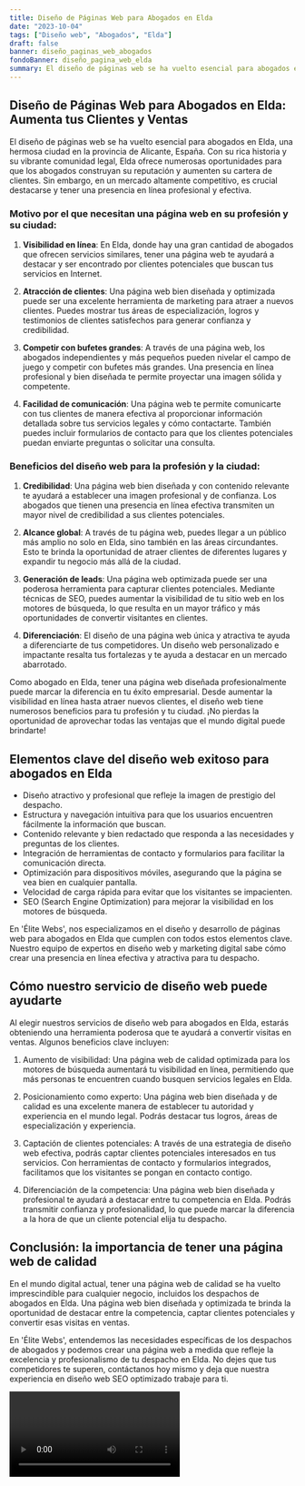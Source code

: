```yaml
---
title: Diseño de Páginas Web para Abogados en Elda
date: "2023-10-04"
tags: ["Diseño web", "Abogados", "Elda"]
draft: false
banner: diseño_paginas_web_abogados
fondoBanner: diseño_pagina_web_elda
summary: El diseño de páginas web se ha vuelto esencial para abogados en Elda, una hermosa ciudad en la provincia de Alicante, España. Con su rica historia y su vibrante comunidad legal, Elda ofrece numerosas oportunidades para que los abogados construyan su reputación y aumenten su cartera de clientes. Sin embargo, en un mercado altamente competitivo, es crucial destacarse y tener una presencia en línea profesional y efectiva.
---
```



## Diseño de Páginas Web para Abogados en Elda: Aumenta tus Clientes y Ventas

El diseño de páginas web se ha vuelto esencial para abogados en Elda, una hermosa ciudad en la provincia de Alicante, España. Con su rica historia y su vibrante comunidad legal, Elda ofrece numerosas oportunidades para que los abogados construyan su reputación y aumenten su cartera de clientes. Sin embargo, en un mercado altamente competitivo, es crucial destacarse y tener una presencia en línea profesional y efectiva.

### Motivo por el que necesitan una página web en su profesión y su ciudad:

1. **Visibilidad en línea**: En Elda, donde hay una gran cantidad de abogados que ofrecen servicios similares, tener una página web te ayudará a destacar y ser encontrado por clientes potenciales que buscan tus servicios en Internet.

2. **Atracción de clientes**: Una página web bien diseñada y optimizada puede ser una excelente herramienta de marketing para atraer a nuevos clientes. Puedes mostrar tus áreas de especialización, logros y testimonios de clientes satisfechos para generar confianza y credibilidad.

3. **Competir con bufetes grandes**: A través de una página web, los abogados independientes y más pequeños pueden nivelar el campo de juego y competir con bufetes más grandes. Una presencia en línea profesional y bien diseñada te permite proyectar una imagen sólida y competente.

4. **Facilidad de comunicación**: Una página web te permite comunicarte con tus clientes de manera efectiva al proporcionar información detallada sobre tus servicios legales y cómo contactarte. También puedes incluir formularios de contacto para que los clientes potenciales puedan enviarte preguntas o solicitar una consulta.

### Beneficios del diseño web para la profesión y la ciudad:

1. **Credibilidad**: Una página web bien diseñada y con contenido relevante te ayudará a establecer una imagen profesional y de confianza. Los abogados que tienen una presencia en línea efectiva transmiten un mayor nivel de credibilidad a sus clientes potenciales.

2. **Alcance global**: A través de tu página web, puedes llegar a un público más amplio no solo en Elda, sino también en las áreas circundantes. Esto te brinda la oportunidad de atraer clientes de diferentes lugares y expandir tu negocio más allá de la ciudad.

3. **Generación de leads**: Una página web optimizada puede ser una poderosa herramienta para capturar clientes potenciales. Mediante técnicas de SEO, puedes aumentar la visibilidad de tu sitio web en los motores de búsqueda, lo que resulta en un mayor tráfico y más oportunidades de convertir visitantes en clientes.

4. **Diferenciación**: El diseño de una página web única y atractiva te ayuda a diferenciarte de tus competidores. Un diseño web personalizado e impactante resalta tus fortalezas y te ayuda a destacar en un mercado abarrotado.

Como abogado en Elda, tener una página web diseñada profesionalmente puede marcar la diferencia en tu éxito empresarial. Desde aumentar la visibilidad en línea hasta atraer nuevos clientes, el diseño web tiene numerosos beneficios para tu profesión y tu ciudad. ¡No pierdas la oportunidad de aprovechar todas las ventajas que el mundo digital puede brindarte!

<GifSeo />

<Cta />

## Elementos clave del diseño web exitoso para abogados en Elda

- Diseño atractivo y profesional que refleje la imagen de prestigio del despacho.
- Estructura y navegación intuitiva para que los usuarios encuentren fácilmente la información que buscan.
- Contenido relevante y bien redactado que responda a las necesidades y preguntas de los clientes.
- Integración de herramientas de contacto y formularios para facilitar la comunicación directa.
- Optimización para dispositivos móviles, asegurando que la página se vea bien en cualquier pantalla.
- Velocidad de carga rápida para evitar que los visitantes se impacienten.
- SEO (Search Engine Optimization) para mejorar la visibilidad en los motores de búsqueda.

En 'Élite Webs', nos especializamos en el diseño y desarrollo de páginas web para abogados en Elda que cumplen con todos estos elementos clave. Nuestro equipo de expertos en diseño web y marketing digital sabe cómo crear una presencia en línea efectiva y atractiva para tu despacho.

## Cómo nuestro servicio de diseño web puede ayudarte

Al elegir nuestros servicios de diseño web para abogados en Elda, estarás obteniendo una herramienta poderosa que te ayudará a convertir visitas en ventas. Algunos beneficios clave incluyen:

1. Aumento de visibilidad: Una página web de calidad optimizada para los motores de búsqueda aumentará tu visibilidad en línea, permitiendo que más personas te encuentren cuando busquen servicios legales en Elda.

2. Posicionamiento como experto: Una página web bien diseñada y de calidad es una excelente manera de establecer tu autoridad y experiencia en el mundo legal. Podrás destacar tus logros, áreas de especialización y experiencia.

3. Captación de clientes potenciales: A través de una estrategia de diseño web efectiva, podrás captar clientes potenciales interesados en tus servicios. Con herramientas de contacto y formularios integrados, facilitamos que los visitantes se pongan en contacto contigo.

4. Diferenciación de la competencia: Una página web bien diseñada y profesional te ayudará a destacar entre tu competencia en Elda. Podrás transmitir confianza y profesionalidad, lo que puede marcar la diferencia a la hora de que un cliente potencial elija tu despacho.

## Conclusión: la importancia de tener una página web de calidad

En el mundo digital actual, tener una página web de calidad se ha vuelto imprescindible para cualquier negocio, incluidos los despachos de abogados en Elda. Una página web bien diseñada y optimizada te brinda la oportunidad de destacar entre la competencia, captar clientes potenciales y convertir esas visitas en ventas.

En 'Élite Webs', entendemos las necesidades específicas de los despachos de abogados y podemos crear una página web a medida que refleje la excelencia y profesionalismo de tu despacho en Elda. No dejes que tus competidores te superen, contáctanos hoy mismo y deja que nuestra experiencia en diseño web SEO optimizado trabaje para ti.

<Video />

<CtaBot job="Abogados" city="Elda" />

<Gmaps query="Elda+españa+maps" />
